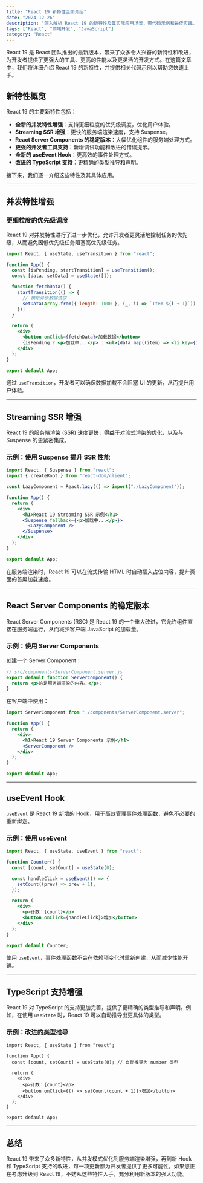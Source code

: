 ```yaml
---
title: "React 19 新特性全面介绍"
date: "2024-12-26"
description: "深入解析 React 19 的新特性及其实际应用场景，带代码示例和最佳实践。"
tags: ["React", "前端开发", "JavaScript"]
category: "React"
---
```


React 19 是 React 团队推出的最新版本，带来了众多令人兴奋的新特性和改进，为开发者提供了更强大的工具、更高的性能以及更灵活的开发方式。在这篇文章中，我们将详细介绍 React 19 的新特性，并提供相关代码示例以帮助您快速上手。

## 新特性概览

React 19 的主要新特性包括：

- **全新的并发特性增强**：支持更细粒度的优先级调度，优化用户体验。
- **Streaming SSR 增强**：更快的服务端渲染速度，支持 Suspense。
- **React Server Components 的稳定版本**：大幅优化组件的服务端处理方式。
- **更强的开发者工具支持**：新增调试功能和改进的错误提示。
- **全新的 useEvent Hook**：更高效的事件处理方式。
- **改进的 TypeScript 支持**：更精确的类型推导和声明。

接下来，我们逐一介绍这些特性及其具体应用。

---

## 并发特性增强

### 更细粒度的优先级调度
React 19 对并发特性进行了进一步优化，允许开发者更灵活地控制任务的优先级，从而避免因低优先级任务阻塞高优先级任务。

```jsx
import React, { useState, useTransition } from "react";

function App() {
  const [isPending, startTransition] = useTransition();
  const [data, setData] = useState([]);

  function fetchData() {
    startTransition(() => {
      // 模拟异步数据请求
      setData(Array.from({ length: 1000 }, (_, i) => `Item ${i + 1}`));
    });
  }

  return (
    <div>
      <button onClick={fetchData}>加载数据</button>
      {isPending ? <p>加载中...</p> : <ul>{data.map((item) => <li key={item}>{item}</li>)}</ul>}
    </div>
  );
}

export default App;
```

通过 `useTransition`，开发者可以确保数据加载不会阻塞 UI 的更新，从而提升用户体验。

---

## Streaming SSR 增强

React 19 的服务端渲染 (SSR) 速度更快，得益于对流式渲染的优化，以及与 Suspense 的更紧密集成。

### 示例：使用 Suspense 提升 SSR 性能

```jsx
import React, { Suspense } from "react";
import { createRoot } from "react-dom/client";

const LazyComponent = React.lazy(() => import("./LazyComponent"));

function App() {
  return (
    <div>
      <h1>React 19 Streaming SSR 示例</h1>
      <Suspense fallback={<p>加载中...</p>}>
        <LazyComponent />
      </Suspense>
    </div>
  );
}

export default App;
```

在服务端渲染时，React 19 可以在流式传输 HTML 时自动插入占位内容，提升页面的首屏加载速度。

---

## React Server Components 的稳定版本

React Server Components (RSC) 是 React 19 的一个重大改进，它允许组件直接在服务端运行，从而减少客户端 JavaScript 的加载量。

### 示例：使用 Server Components

创建一个 Server Component：

```jsx
// src/components/ServerComponent.server.js
export default function ServerComponent() {
  return <p>这是服务端渲染的内容。</p>;
}
```

在客户端中使用：

```jsx
import ServerComponent from "./components/ServerComponent.server";

function App() {
  return (
    <div>
      <h1>React 19 Server Components 示例</h1>
      <ServerComponent />
    </div>
  );
}

export default App;
```

---

## useEvent Hook

`useEvent` 是 React 19 新增的 Hook，用于高效管理事件处理函数，避免不必要的重新绑定。

### 示例：使用 useEvent

```jsx
import React, { useState, useEvent } from "react";

function Counter() {
  const [count, setCount] = useState(0);

  const handleClick = useEvent(() => {
    setCount((prev) => prev + 1);
  });

  return (
    <div>
      <p>计数：{count}</p>
      <button onClick={handleClick}>增加</button>
    </div>
  );
}

export default Counter;
```

使用 `useEvent`，事件处理函数不会在依赖项变化时重新创建，从而减少性能开销。

---

## TypeScript 支持增强

React 19 对 TypeScript 的支持更加完善，提供了更精确的类型推导和声明。例如，在使用 `useState` 时，React 19 可以自动推导出更具体的类型。

### 示例：改进的类型推导

```tsx
import React, { useState } from "react";

function App() {
  const [count, setCount] = useState(0); // 自动推导为 number 类型

  return (
    <div>
      <p>计数：{count}</p>
      <button onClick={() => setCount(count + 1)}>增加</button>
    </div>
  );
}

export default App;
```

---

## 总结

React 19 带来了众多新特性，从并发模式优化到服务端渲染增强，再到新 Hook 和 TypeScript 支持的改进，每一项更新都为开发者提供了更多可能性。如果您正在考虑升级到 React 19，不妨从这些特性入手，充分利用新版本的强大功能。
